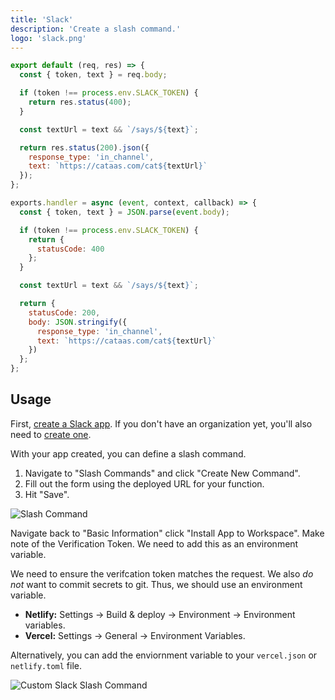 ```yaml
---
title: 'Slack'
description: 'Create a slash command.'
logo: 'slack.png'
---
```



<ToggleSwitch />

```js
export default (req, res) => {
  const { token, text } = req.body;

  if (token !== process.env.SLACK_TOKEN) {
    return res.status(400);
  }

  const textUrl = text && `/says/${text}`;

  return res.status(200).json({
    response_type: 'in_channel',
    text: `https://cataas.com/cat${textUrl}`
  });
};
```

```js
exports.handler = async (event, context, callback) => {
  const { token, text } = JSON.parse(event.body);

  if (token !== process.env.SLACK_TOKEN) {
    return {
      statusCode: 400
    };
  }

  const textUrl = text && `/says/${text}`;

  return {
    statusCode: 200,
    body: JSON.stringify({
      response_type: 'in_channel',
      text: `https://cataas.com/cat${textUrl}`
    })
  };
};
```

## Usage

<Step number={1} title="Create a Slack App" />

First, [create a Slack app](https://api.slack.com/apps?new_app=1).
If you don't have an organization yet, you'll also need to [create one](https://slack.com/create).

<Step number={2} title="Add Slash Command" />

With your app created, you can define a slash command.

1. Navigate to "Slash Commands" and click "Create New Command".
2. Fill out the form using the deployed URL for your function.
3. Hit "Save".

![Slash Command](/docs/slash-command.png)

<Step number={3} title="Add To Workspace" />

Navigate back to "Basic Information" click "Install App to Workspace".
Make note of the Verification Token. We need to add this as an environment variable.

<Step number={4} title="Add Environment Variable" />

We need to ensure the verifcation token matches the request.
We also _do not_ want to commit secrets to git. Thus, we should use an environment variable.

- **Netlify:** Settings -> Build & deploy -> Environment -> Environment variables.
- **Vercel:** Settings -> General -> Environment Variables.

Alternatively, you can add the enviornment variable to your `vercel.json` or `netlify.toml` file.

<Step number={5} title="Use Your Command" />

![Custom Slack Slash Command](/docs/slack-example.png)
